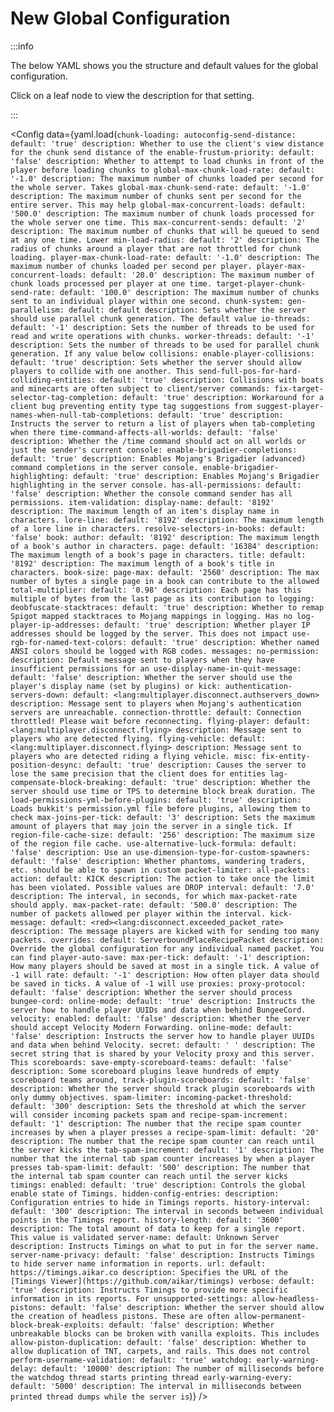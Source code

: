 # New Global Configuration


:::info

The below YAML shows you the structure and default values for the global configuration.

Click on a leaf node to view the description for that setting.

:::

<Config
    data={yaml.load(`
chunk-loading:
  autoconfig-send-distance:
    default: 'true'
    description: Whether to use the client's view distance for the chunk send distance
      of the
  enable-frustum-priority:
    default: 'false'
    description: Whether to attempt to load chunks in front of the player before loading
      chunks to
  global-max-chunk-load-rate:
    default: '-1.0'
    description: The maximum number of chunks loaded per second for the whole server.
      Takes
  global-max-chunk-send-rate:
    default: '-1.0'
    description: The maximum number of chunks sent per second for the entire server.
      This may help
  global-max-concurrent-loads:
    default: '500.0'
    description: The maximum number of chunk loads processed for the whole server
      one time. This
  max-concurrent-sends:
    default: '2'
    description: The maximum number of chunks that will be queued to send at any one
      time. Lower
  min-load-radius:
    default: '2'
    description: The radius of chunks around a player that are not throttled for chunk
      loading.
  player-max-chunk-load-rate:
    default: '-1.0'
    description: The maximum number of chunks loaded per second per player.
  player-max-concurrent-loads:
    default: '20.0'
    description: The maximum number of chunk loads processed per player at one time.
  target-player-chunk-send-rate:
    default: '100.0'
    description: The maximum number of chunks sent to an individual player within
      one second.
chunk-system:
  gen-parallelism:
    default: default
    description: Sets whether the server should use parallel chunk generation. The
      default value
  io-threads:
    default: '-1'
    description: Sets the number of threads to be used for read and write operations
      with chunks.
  worker-threads:
    default: '-1'
    description: Sets the number of threads to be used for parallel chunk generation.
      If any value below
collisions:
  enable-player-collisions:
    default: 'true'
    description: Sets whether the server should allow players to collide with one
      another. This
  send-full-pos-for-hard-colliding-entities:
    default: 'true'
    description: Collisions with boats and minecarts are often subject to client/server
commands:
  fix-target-selector-tag-completion:
    default: 'true'
    description: Workaround for a client bug preventing entity type tag suggestions
      from
  suggest-player-names-when-null-tab-completions:
    default: 'true'
    description: Instructs the server to return a list of players when tab-completing
      when there
  time-command-affects-all-worlds:
    default: 'false'
    description: Whether the /time command should act on all worlds or just the sender's
      current
console:
  enable-brigadier-completions:
    default: 'true'
    description: Enables Mojang's Brigadier (advanced) command completions in the
      server console.
  enable-brigadier-highlighting:
    default: 'true'
    description: Enables Mojang's Brigadier highlighting in the server console.
  has-all-permissions:
    default: 'false'
    description: Whether the console command sender has all permissions.
item-validation:
  display-name:
    default: '8192'
    description: The maximum length of an item's display name in characters.
  lore-line:
    default: '8192'
    description: The maximum length of a lore line in characters.
  resolve-selectors-in-books:
    default: 'false'
  book:
    author:
      default: '8192'
      description: The maximum length of a book's author in characters.
    page:
      default: '16384'
      description: The maximum length of a book's page in characters.
    title:
      default: '8192'
      description: The maximum length of a book's title in characters.
  book-size:
    page-max:
      default: '2560'
      description: The max number of bytes a single page in a book can contribute
        to the allowed
    total-multiplier:
      default: '0.98'
      description: Each page has this multiple of bytes from the last page as its
        contribution to
logging:
  deobfuscate-stacktraces:
    default: 'true'
    description: Whether to remap Spigot mapped stacktraces to Mojang mappings in
      logging. Has no
  log-player-ip-addresses:
    default: 'true'
    description: Whether player IP addresses should be logged by the server. This
      does not impact
  use-rgb-for-named-text-colors:
    default: 'true'
    description: Whether named ANSI colors should be logged with RGB codes.
messages:
  no-permission:
    description: Default message sent to players when they have insufficient permissions
      for an
  use-display-name-in-quit-message:
    default: 'false'
    description: Whether the server should use the player's display name (set by plugins)
      or
  kick:
    authentication-servers-down:
      default: <lang:multiplayer.disconnect.authservers_down>
      description: Message sent to players when Mojang's authentication servers are
        unreachable.
    connection-throttle:
      default: Connection throttled! Please wait before reconnecting.
    flying-player:
      default: <lang:multiplayer.disconnect.flying>
      description: Message sent to players who are detected flying.
    flying-vehicle:
      default: <lang:multiplayer.disconnect.flying>
      description: Message sent to players who are detected riding a flying vehicle.
misc:
  fix-entity-position-desync:
    default: 'true'
    description: Causes the server to lose the same precision that the client does
      for entities
  lag-compensate-block-breaking:
    default: 'true'
    description: Whether the server should use time or TPS to determine block break
      duration. The
  load-permissions-yml-before-plugins:
    default: 'true'
    description: Loads bukkit's permission.yml file before plugins, allowing them
      to check
  max-joins-per-tick:
    default: '3'
    description: Sets the maximum amount of players that may join the server in a
      single tick. If
  region-file-cache-size:
    default: '256'
    description: The maximum size of the region file cache.
  use-alternative-luck-formula:
    default: 'false'
    description: Use an
  use-dimension-type-for-custom-spawners:
    default: 'false'
    description: Whether phantoms, wandering traders, etc. should be able to spawn
      in custom
packet-limiter:
  all-packets:
    action:
      default: KICK
      description: The action to take once the limit has been violated. Possible values
        are DROP
    interval:
      default: '7.0'
      description: The interval, in seconds, for which max-packet-rate should apply.
    max-packet-rate:
      default: '500.0'
      description: The number of packets allowed per player within the interval.
  kick-message:
    default: <red><lang:disconnect.exceeded_packet_rate>
    description: The message players are kicked with for sending too many packets.
  overrides:
    default: ServerboundPlaceRecipePacket
    description: Override the global configuration for any individual named packet.
      You can find
player-auto-save:
  max-per-tick:
    default: '-1'
    description: How many players should be saved at most in a single tick. A value
      of -1 will
  rate:
    default: '-1'
    description: How often player data should be saved in ticks. A value of -1 will
      use
proxies:
  proxy-protocol:
    default: 'false'
    description: Whether the server should process
  bungee-cord:
    online-mode:
      default: 'true'
      description: Instructs the server how to handle player UUIDs and data when behind
        BungeeCord.
  velocity:
    enabled:
      default: 'false'
      description: Whether the server should accept Velocity Modern Forwarding.
    online-mode:
      default: 'false'
      description: Instructs the server how to handle player UUIDs and data when behind
        Velocity.
    secret:
      default: ' '
      description: The secret string that is shared by your Velocity proxy and this
        server. This
scoreboards:
  save-empty-scoreboard-teams:
    default: 'false'
    description: Some scoreboard plugins leave hundreds of empty scoreboard teams
      around,
  track-plugin-scoreboards:
    default: 'false'
    description: Whether the server should track plugin scoreboards with only dummy
      objectives.
spam-limiter:
  incoming-packet-threshold:
    default: '300'
    description: Sets the threshold at which the server will consider incoming packets
      spam and
  recipe-spam-increment:
    default: '1'
    description: The number that the recipe spam counter increases by when a player
      presses a
  recipe-spam-limit:
    default: '20'
    description: The number that the recipe spam counter can reach until the server
      kicks the
  tab-spam-increment:
    default: '1'
    description: The number that the internal tab spam counter increases by when a
      player presses
  tab-spam-limit:
    default: '500'
    description: The number that the internal tab spam counter can reach until the
      server kicks
timings:
  enabled:
    default: 'true'
    description: Controls the global enable state of Timings.
  hidden-config-entries:
    description: Configuration entries to hide in Timings reports.
  history-interval:
    default: '300'
    description: The interval in seconds between individual points in the Timings
      report.
  history-length:
    default: '3600'
    description: The total amount of data to keep for a single report. This value
      is validated
  server-name:
    default: Unknown Server
    description: Instructs Timings on what to put in for the server name.
  server-name-privacy:
    default: 'false'
    description: Instructs Timings to hide server name information in reports.
  url:
    default: https://timings.aikar.co
    description: Specifies the URL of the [Timings Viewer](https://github.com/aikar/timings)
  verbose:
    default: 'true'
    description: Instructs Timings to provide more specific information in its reports.
      For
unsupported-settings:
  allow-headless-pistons:
    default: 'false'
    description: Whether the server should allow the creation of headless pistons.
      These are often
  allow-permanent-block-break-exploits:
    default: 'false'
    description: Whether unbreakable blocks can be broken with vanilla exploits. This
      includes
  allow-piston-duplication:
    default: 'false'
    description: Whether to allow duplication of TNT, carpets, and rails. This does
      not control
  perform-username-validation:
    default: 'true'
watchdog:
  early-warning-delay:
    default: '10000'
    description: The number of milliseconds before the watchdog thread starts printing
      thread
  early-warning-every:
    default: '5000'
    description: The interval in milliseconds between printed thread dumps while the
      server is
`)}
/>

